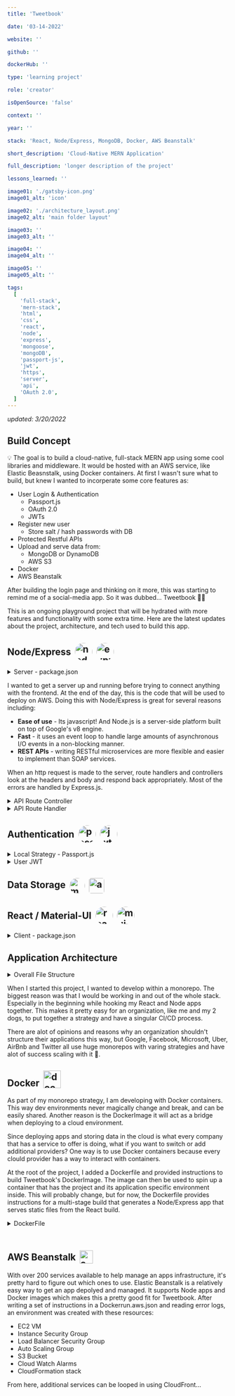 ```yaml
---
title: 'Tweetbook'

date: '03-14-2022'

website: ''

github: ''

dockerHub: ''

type: 'learning project'

role: 'creator'

isOpenSource: 'false'

context: ''

year: ''

stack: 'React, Node/Express, MongoDB, Docker, AWS Beanstalk'

short_description: 'Cloud-Native MERN Application'

full_description: 'longer description of the project'

lessons_learned: ''

image01: './gatsby-icon.png'
image01_alt: 'icon'

image02: './architecture_layout.png'
image02_alt: 'main folder layout'

image03: ''
image03_alt: ''

image04: ''
image04_alt: ''

image05: ''
image05_alt: ''

tags:
  [
    'full-stack',
    'mern-stack',
    'html',
    'css',
    'react',
    'node',
    'express',
    'mongoose',
    'mongoDB',
    'passport-js',
    'jwt',
    'https',
    'server',
    'api',
    'OAuth 2.0',
  ]
---
```


*updated: 3/20/2022*

## Build Concept

💡 The goal is to build a cloud-native, full-stack MERN app using some cool libraries and middleware. It would be hosted with an AWS service, like Elastic Beasnstalk, using Docker containers. At first I wasn't sure what to build, but knew I wanted to incorperate some core features as:

- User Login & Authentication
  - Passport.js
  - OAuth 2.0
  - JWTs
- Register new user
  - Store salt / hash passwords with DB
- Protected Restful APIs
- Upload and serve data from:
  - MongoDB or DynamoDB
  - AWS S3
- Docker
- AWS Beanstalk

After building the login page and thinking on it more, this was starting to remind me of a social-media app. So it was dubbed... Tweetbook 🚀✨

This is an ongoing playground project that will be hydrated with more features and functionality with some extra time. Here are the latest updates about the project, architecture, and tech used to build this app.

## Node/Express <a href="https://nodejs.org/en/" target="_blank" rel="noreferrer"><img style="margin-left: .25rem; border-radius: 50%; vertical-align: -12px" src="https://w7.pngwing.com/pngs/780/57/png-transparent-node-js-javascript-database-mongodb-native-miscellaneous-text-trademark.png" alt="nodejs logo" width="40" height="auto"/></a> <a href="https://expressjs.com/" target="_blank" rel="noreferrer"><img style="margin-left: .25rem; border-radius: 50%; vertical-align: -12px" src="https://w7.pngwing.com/pngs/925/447/png-transparent-express-js-node-js-javascript-mongodb-node-js-text-trademark-logo.png" alt="express.js logo" width="40" height="auto"/></a>

  <details>
<summary> Server - package.json </summary>

  ![server package.json](/package.json_server.png "Tweetbook file architecture")
</details>

I wanted to get a server up and running before trying to connect anything with the frontend. At the end of the day, this is the code that will be used to deploy on AWS. Doing this with Node/Express is great for several reasons including:

* **Ease of use** - Its javascript! And Node.js is a server-side platform built on top of Google's v8 engine.
* **Fast** - it uses an event loop to handle large amounts of asynchronous I/O events in a non-blocking manner.
* **REST APIs** - writing RESTful microservices are more flexible and easier to implement than SOAP services.

When an http request is made to the server, route handlers and controllers look at the headers and body and respond back appropriately. Most of the errors are handled by Express.js.

  <details>
<summary> API Route Controller </summary>

  ![server package.json](/commentController.png "api route controller")
</details>

  <details>
<summary> API Route Handler </summary>

  ![server package.json](/postRouter.png "exporess router")
</details>


## Authentication <a href="https://www.passportjs.org/" target="_blank" rel="noreferrer"><img style="margin-left: .25rem; border-radius: 50%; vertical-align: -12px" src="https://avatars.githubusercontent.com/u/1160530?s=280&v=4" alt="passport.js logo" width="40" height="auto"/></a> <a href="https://jwt.io/" target="_blank" rel="noreferrer"><img style="margin-left: .25rem; border-radius: 50%; vertical-align: -12px" src="https://coursework.vschool.io/content/images/2016/06/jwt.png" alt="jwt logo" width="40" height="auto"/></a>

  <details>
<summary> Local Strategy - Passport.js </summary>

  ![server package.json](/authController.png "passport jwt function")
</details>

  <details>
<summary> User JWT </summary>

  ![server package.json](/userLogin.png "passport jwt function")
</details>

## Data Storage <a href="https://www.mongodb.com/" target="_blank" rel="noreferrer"><img style="margin-left: .25rem; border-radius: 50%; vertical-align: middle" src="https://code4developers.com/wp-content/uploads/2019/10/MongoDBicon.png" alt="mongodb logo" width="35" height="auto"/></a> <a href="https://aws.amazon.com/pm/serv-s3/?trk=fecf68c9-3874-4ae2-a7ed-72b6d19c8034&sc_channel=ps&sc_campaign=acquisition&sc_medium=ACQ-P|PS-GO|Brand|Desktop|SU|Storage|S3|US|EN|Text&s_kwcid=AL!4422!3!488982706722!e!!g!!aws%20s3&ef_id=Cj0KCQjw29CRBhCUARIsAOboZbJRRosGuyDvkhB_dwWPQlug5EBCIdWcY2xt7kUJ_dcZQZHu9sijLYgaAkNIEALw_wcB:G:s&s_kwcid=AL!4422!3!488982706722!e!!g!!aws%20s3" target="_blank" rel="noreferrer"><img style="margin-left: .25rem; border-radius: 5px; vertical-align: middle" src="https://res.cloudinary.com/hy4kyit2a/f_auto,fl_lossy,q_70/learn/modules/core-aws-services/store-and-retrieve-data-with-aws/images/d5d6add0a50dac23693532aec644c5a6_116-bb-1-a-4-0-a-0-d-46-b-2-863-f-1-d-8-a-362-a-3-c-12.png" alt="aws s3 logo" width="35" height="auto"/></a>

## React / Material-UI <a href="https://reactjs.org/" target="_blank" rel="noreferrer"><img style="margin-left: .25rem; border-radius: 50%; vertical-align: -12px" src="https://cdn.iconscout.com/icon/free/png-256/react-1-282599.png" alt="react.js logo" width="40" height="auto"/></a> <a href="https://mui.com/" target="_blank" rel="noreferrer"><img style="margin-left: .25rem; border-radius: 50%; vertical-align: -12px" src="https://mui.com/static/logo.png" alt="mui logo" width="40" height="auto"/></a>


  <details>
<summary> Client - package.json </summary>

![client package.json](/package.json_client.png "Tweetbook file architecture")
 </details>


## Application Architecture

 <details>
<summary> Overall File Structure </summary>

![Tweetbook file structure](/architecture_all_exp.png "Tweetbook file architecture")
 </details>

When I started this project, I wanted to develop within a monorepo. The biggest reason was that I would be working in and out of the whole stack. Especially in the beginning while hooking my React and Node apps together. This makes it pretty easy for an organization, like me and my 2 dogs, to put together a strategy and have a singular CI/CD process.

There are alot of opinions and reasons why an organization shouldn't structure their applications this way, but Google, Facebook, Microsoft, Uber, AirBnb and Twitter all use huge monorepos with varing strategies and have alot of success scaling with it 🌟.

## Docker <a href="https://hub.docker.com" target="_blank" rel="noreferrer"><img style="margin-left: .25rem; vertical-align: -4px" src="https://www.docker.com/sites/default/files/d8/2019-07/Moby-logo.png" alt="docker-hub" width="40" height="auto"/></a>

As part of my monorepo strategy, I am developing with Docker containers. This way dev environments never magically change and break, and can be easily shared. Another reason is the DockerImage it will act as a bridge when deploying to a cloud environment.

Since deploying apps and storing data in the cloud is what every company that has a service to offer is doing, what if you want to switch or add additional providers? One way is to use Docker containers because every clould provider has a way to interact with containers.

At the root of the project, I added a Dockerfile and provided instructions to build Tweetbook's DockerImage. The image can then be used to spin up a container that has the project and its application specific environment inside. This will probably change, but for now, the Dockerfile provides instructions for a multi-stage build that generates a Node/Express app that serves static files from the React build.

 <details>
<summary> DockerFile  </summary>

 ![dockerfile](/dockerfile.png)
</details>

## AWS Beanstalk <a href="https://aws.amazon.com/elasticbeanstalk/" target="_blank" rel="noreferrer"> <img style="margin-top: 1.5rem; margin-left: .25rem; vertical-align: -7px" src="https://raw.githubusercontent.com/newrelic/newrelic-quickstarts/v0.106.0/quickstarts/aws/aws-elastic-beanstalk/logo.svg" alt="aws beanstalk" width="30" height="auto"/></a>

With over 200 services available to help manage an apps infrastructure, it's pretty hard to figure out which ones to use. Elastic Beanstalk is a relatively easy way to get an app depolyed and managed.
It supports Node apps and Docker images which makes this a pretty good fit for Tweetbook. After writing a set of instructions in a Dockerrun.aws.json and reading error logs, an environment was created with these resources:

* EC2 VM
* Instance Security Group
* Load Balancer Security Group
* Auto Scaling Group
* S3 Bucket
* Cloud Watch Alarms
* CloudFormation stack

From here, additional services can be looped in using CloudFront...
